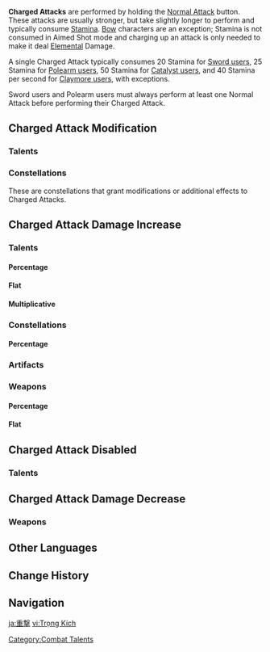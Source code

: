 <noinclude>{{CustomTabs
|tab1 = Overview
|tab2 = Scaling
}}</noinclude>
'''Charged Attacks''' are performed by holding the [[Normal Attack]] button. These attacks are usually stronger, but take slightly longer to perform and typically consume [[Stamina]]. [[Bow]] characters are an exception; Stamina is not consumed in Aimed Shot mode and charging up an attack is only needed to make it deal [[Elemental]] Damage.

A single Charged Attack typically consumes 20 Stamina for [[:Category:Sword Characters|Sword users]], 25 Stamina for [[:Category:Polearm Characters|Polearm users]], 50 Stamina for [[:Category:Catalyst Characters|Catalyst users]], and 40 Stamina per second for [[:Category:Claymore Characters|Claymore users]], with exceptions.

Sword users and Polearm users must always perform at least one Normal Attack before performing their Charged Attack.

==Charged Attack Modification==
===Talents===
{{Talents by Category Table|Charged Attack Talents|shortheader=modify or grant additional effects to Charged Attacks (besides [[Elemental Infusion]]s, which also infuse Charged Attacks)}}

===Constellations===
These are constellations that grant modifications or additional effects to Charged Attacks.
{{Constellations by Category Table|Charged Attack Constellations}}

==Charged Attack Damage Increase==
===Talents===
====Percentage====
{{Talents by Category Table|Charged Attack DMG Increase Talents&DMG Bonus Talents}}

====Flat====
{{Talents by Category Table|Charged Attack DMG Increase Talents&Additive Base DMG Bonus Talents}}

====Multiplicative====
{{Talents by Category Table|Charged Attack DMG Increase Talents&Base DMG Multiplier Talents}}

===Constellations===
====Percentage====
{{Constellations by Category Table|Charged Attack DMG Increase Constellations&DMG Bonus Constellations}}
<!--
====Flat====
{{Constellations by Category Table|Charged Attack DMG Increase Constellations&Additive Base DMG Bonus Constellations}}

====Multiplicative====
{{Constellations by Category Table|Charged Attack DMG Increase Constellations&Base DMG Multiplier Constellations}}-->

===Artifacts===
{{Artifacts by Category Table|Charged Attack DMG Increase Artifacts}}

===Weapons===
====Percentage====
{{Weapons by Category Table|Charged Attack DMG Bonus Passive Weapons}}

====Flat====
{{Weapons by Category Table|Charged Attack Additive Base DMG Bonus Passive Weapons}}

==Charged Attack Disabled==
===Talents===
{{Talents by Category Table|Charged Attack Disabled Talents|shortheader=disable Charged Attacks}}

==Charged Attack Damage Decrease==
===Weapons===
{{Weapons by Category Table|Charged Attack DMG Decrease Passive Weapons}}

==Other Languages==
{{Other Languages
|en      = Charged Attack
|zhs     = 重击
|zhs_rm  = Zhòngjī
|zht     = 重擊
|zht_rm  = Zhòngjí
|zh_tl   = Heavy Hit
|ja      = 重撃
|ja_rm   = Juugeki
|ja_tl   = Heavy Hit
|ko      = 강공격
|ko_tl   = Heavy Attack
|es      = Ataque Cargado
|es_tl   = Charged Attack
|fr      = Attaque chargée
|fr_tl   = Charged Attack
|ru      = Заряженная атаки
|ru_tl   = Charged Attack
|th      = ชาร์จโจมตี
|th_rm   = Chage Chomti
|th_tl   = Charge Attack
|vi      = Trọng Kích
|vi_tl   = 
|de      = Heftiger Schlag
|de_tl   = Hefty Strike
|id      = Charged Attack
|pt      = Ataque Carregado
|pt_tl   = 
|tr      = Yüklü Saldırı
|tr_tl   = Charged Attack
|it      = Attacco caricato
|it_tl   = Charged Attack
}}

==Change History==
{{Change History|1.0}}

==Navigation==
{{Talent Type Navbox}}

[[Category:Combat Talents]]

[[ja:重撃]]
[[vi:Trọng Kích]]